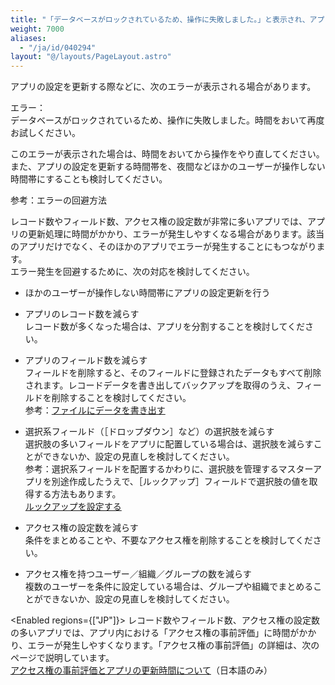 ```yaml
---
title: "「データベースがロックされているため、操作に失敗しました。」と表示され、アプリを更新できない"
weight: 7000
aliases:
  - "/ja/id/040294"
layout: "@/layouts/PageLayout.astro"
---
```




アプリの設定を更新する際などに、次のエラーが表示される場合があります。  

エラー：  
データベースがロックされているため、操作に失敗しました。時間をおいて再度お試しください。  

このエラーが表示された場合は、時間をおいてから操作をやり直してください。また、アプリの設定を更新する時間帯を、夜間などほかのユーザーが操作しない時間帯にすることも検討してください。  

<Heading id="general_database_locked_10">参考：エラーの回避方法</Heading>

レコード数やフィールド数、アクセス権の設定数が非常に多いアプリでは、アプリの更新処理に時間がかかり、エラーが発生しやすくなる場合があります。該当のアプリだけでなく、そのほかのアプリでエラーが発生することにもつながります。  
エラー発生を回避するために、次の対応を検討してください。  

* ほかのユーザーが操作しない時間帯にアプリの設定更新を行う

* アプリのレコード数を減らす  
  レコード数が多くなった場合は、アプリを分割することを検討してください。

* アプリのフィールド数を減らす  
  フィールドを削除すると、そのフィールドに登録されたデータもすべて削除されます。レコードデータを書き出してバックアップを取得のうえ、フィールドを削除することを検討してください。  
  参考：[ファイルにデータを書き出す](/k/ja/id/040452.html)  

* 選択系フィールド（<Wovn>［ドロップダウン］</Wovn>など）の選択肢を減らす  
  選択肢の多いフィールドをアプリに配置している場合は、選択肢を減らすことができないか、設定の見直しを検討してください。  
  参考：選択系フィールドを配置するかわりに、選択肢を管理するマスターアプリを別途作成したうえで、<Wovn>［ルックアップ］</Wovn>フィールドで選択肢の値を取得する方法もあります。  
  [ルックアップを設定する](/k/ja/id/040547.html)  

* アクセス権の設定数を減らす  
  条件をまとめることや、不要なアクセス権を削除することを検討してください。  

* アクセス権を持つユーザー／組織／グループの数を減らす  
  複数のユーザーを条件に設定している場合は、グループや組織でまとめることができないか、設定の見直しを検討してください。

<Enabled regions={["JP"]}>
<Reference>
レコード数やフィールド数、アクセス権の設定数の多いアプリでは、アプリ内における「アクセス権の事前評価」に時間がかかり、エラーが発生しやすくなります。「アクセス権の事前評価」の詳細は、次のページで説明しています。  
[アクセス権の事前評価とアプリの更新時間について](https://cybozu.dev/ja/id/256da98745225664b6f7b38b/)（日本語のみ）
</Reference>

</Enabled>
